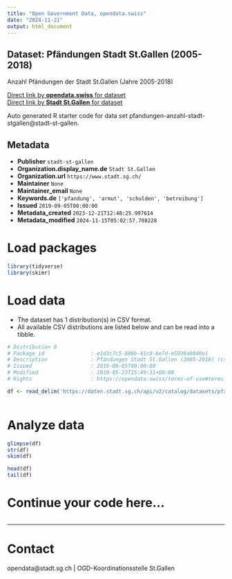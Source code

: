 ```yaml
---
title: "Open Government Data, opendata.swiss"
date: "2024-11-21"
output: html_document
---
```


## Dataset: Pfändungen Stadt St.Gallen (2005-2018)

Anzahl Pfändungen der Stadt St.Gallen (Jahre 2005-2018)

[Direct link by **opendata.swiss** for dataset](https://opendata.swiss/de/dataset/pfandungen-stadt-st-gallen-2005-2018)<br>
[Direct link by **Stadt St.Gallen** for dataset](https://daten.stadt.sg.ch/explore/dataset/pfandungen-anzahl-stadt-stgallen/)

Auto generated R starter code for data set pfandungen-anzahl-stadt-stgallen@stadt-st-gallen.

## Metadata

- **Publisher** `stadt-st-gallen`
- **Organization.display_name.de** `Stadt St.Gallen`
- **Organization.url** `https://www.stadt.sg.ch/`
- **Maintainer** `None`
- **Maintainer_email** `None`
- **Keywords.de** `['pfandung', 'armut', 'schulden', 'betreibung']`
- **Issued** `2019-09-05T00:00:00`
- **Metadata_created** `2023-12-21T12:48:25.997614`
- **Metadata_modified** `2024-11-15T05:02:57.708228`


# Load packages

```r

library(tidyverse)
library(skimr)

```

# Load data

-   The dataset has 1 distribution(s) in CSV format.
-   All available CSV distributions are listed below and can be read into a tibble.

```r

# Distribution 0
# Package_id               : e1d3c7c5-888b-41c8-be7d-e5936ab040e1
# Description              : Pfändungen Stadt St.Gallen (2005-2018) (csv)
# Issued                   : 2019-09-05T00:00:00
# Modified                 : 2019-05-23T15:49:31+00:00
# Rights                   : https://opendata.swiss/terms-of-use#terms_by

df <- read_delim('https://daten.stadt.sg.ch/api/v2/catalog/datasets/pfandungen-anzahl-stadt-stgallen/exports/csv?use_labels=true')



```

# Analyze data

```r

glimpse(df)
str(df)
skim(df)

head(df)
tail(df)

```

# Continue your code here...

```r

```

------------------------------------------------------------------------

# Contact

opendata@stadt.sg.ch | OGD-Koordinationsstelle St.Gallen
